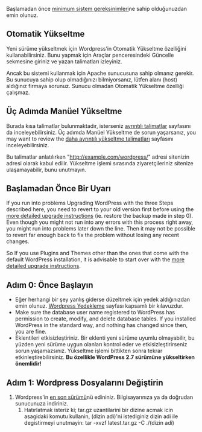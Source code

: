 Başlamadan önce [http://wordpress.org/about/requirements/ minimum sistem gereksinimleri]ne sahip olduğunuzdan emin olunuz.

== Otomatik Yükseltme ==

Yeni sürüme yükseltmek için Wordpress’in Otomatik Yükseltme özelliğini kullanabilirsiniz. Bunu yapmak için Araçlar penceresindeki Güncelle sekmesine giriniz ve yazan talimatları izleyiniz.

Ancak bu sistemi kullanmak için Apache sunucusuna sahip olmanız gerekir. Bu sunucuya sahip olup olmadığınızı bilmiyorsanız, lütfen alanı (host) aldığınız firmaya sorunuz. Sunucu olmadan Otomatik Yükseltme özelliği çalışmaz.

== Üç Adımda Manüel Yükseltme ==

Burada kısa talimatlar bulunmaktadır, isterseniz  [http://codex.wordpress.org/Upgrading_WordPress_Extended ayrıntılı talimatlar] sayfasını da inceleyebilirsiniz. Üç adımda Manüel Yükseltme de sorun yaşarsanız, you may want to review the [http://codex.wordpress.org/Upgrading_WordPress_Extended daha ayrıntılı yükseltme talimatları] sayfasını inceleyebilirsiniz.

Bu talimatlar anlatılırken "http://example.com/wordpress/" adresi sitenizin adresi olarak kabul edilir. Yükseltme işlemi sırasında ziyaretçileriniz sitenize ulaşamayabilir, bunu unutmayın.

== Başlamadan Önce Bir Uyarı ==

If you run into problems Upgrading WordPress with the three Steps described here, you need to revert to your old version first before using the [[Upgrading_WordPress_Extended|more detailed upgrade instructions]] (ie. restore the backup made in step 0). Even though you might not run into any errors with this process right away, you might run into problems later down the line. Then it may not be possible to revert far enough back to fix the problem without losing any recent changes.

So If you use Plugins and Themes other than the ones that come with the default WordPress installation, it is advisable to start over with the [[Upgrading_WordPress_Extended|more detailed upgrade instructions]].

== Adım 0: Önce Başlayın ==

* Eğer herhangi bir şey yanlış giderse düzeltmek için yedek aldığınızdan emin olunuz. [http://codex.wordpress.org/WordPress_Backups Wordpress Yedekleme] sayfası kapsamlı bir kılavuzdur.
* Make sure the database user name registered to WordPress has permission to create, modify, and delete database tables. If you installed WordPress in the standard way, and nothing has changed since then, you are fine.
* Eklentileri etkisizleştiriniz. Bir eklenti yeni sürüme uyumlu olmayabilir, bu yüzden yeni sürüme uygun olanları kontrol eder ve etkisizleştirirseniz sorun yaşamazsınız. Yükseltme işlemi bittikten sonra tekrar etkinleştirebilirsiniz.  '''Bu özellikle WordPress 2.7 sürümüne yükseltirken önemlidir!'''

== Adım 1: Wordpress Dosyalarını Değiştirin ==

# Wordpress'in [http://www.wordpress-tr.com/indir/ en son sürümü]nü edininiz. Bilgisayarınıza ya da doğrudan sunucunuza indiriniz.
## Hatırlatmak isteriz ki; tar.gz uzantilarini bir dizine acmak icin asagidaki komutu kullanin, (dizin adi)'ni istediginiz dizin adi ile degistirmeyi unutmayin: tar -xvzf latest.tar.gz -C ./(dizin adi)
